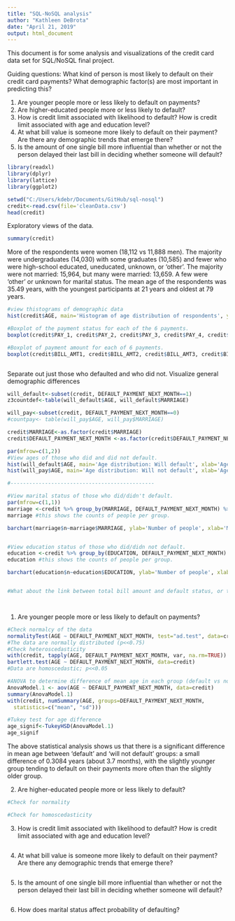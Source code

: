 ```yaml
---
title: "SQL-NoSQL analysis"
author: "Kathleen DeBrota"
date: "April 21, 2019"
output: html_document
---
```


This document is for some analysis and visualizations of the credit card data set for SQL/NoSQL final project. 

Guiding questions: What kind of person is most likely to default on their credit card payments? What demographic factor(s) are most important in predicting this? 

1. Are younger people more or less likely to default on payments?
2. Are higher-educated people more or less likely to default?
3. How is credit limit associated with likelihood to default? How is credit limit associated with age and education level?
4. At what bill value is someone more likely to default on their payment? Are there any demographic trends that emerge there?
5. Is the amount of one single bill more influential than whether or not the  person delayed their last bill in deciding whether someone will default?

```r
library(readxl)
library(dplyr)
library(lattice)
library(ggplot2)
```

```r
setwd("C:/Users/kdebr/Documents/GitHub/sql-nosql")
credit<-read.csv(file='cleanData.csv')
head(credit)
```
Exploratory views of the data.
```r
summary(credit)
```
More of the respondents were women (18,112 vs 11,888 men). The majority were undergraduates (14,030) with some graduates (10,585) and fewer who were high-school educated, uneducated, unknown, or 'other'. The majority were not married: 15,964, but many were married: 13,659. A few were 'other' or unknown for marital status. The mean age of the respondents was 35.49 years, with the youngest participants at 21 years and oldest at 79 years. 
```r
#view thistograms of demographic data
hist(credit$AGE, main='Histogram of age distribution of respondents', ylab='Frequency', xlab='Age in years')

#Boxplot of the payment status for each of the 6 payments.
boxplot(credit$PAY_1, credit$PAY_2, credit$PAY_3, credit$PAY_4, credit$PAY_5, credit$PAY_6, main='Payment status of each of 6 payments', ylab='Status code', xlab='Payment number')

#Boxplot of payment amount for each of 6 payments.
boxplot(credit$BILL_AMT1, credit$BILL_AMT2, credit$BILL_AMT3, credit$BILL_AMT4, credit$BILL_AMT5, credit$BILL_AMT6, main='Bill amount of each of 6 payments', ylab='Bill amount (NT dollars)', xlab='Payment number')



```
Separate out just those who defaulted and who did not. Visualize general demographic differences
```r
will_default<-subset(credit, DEFAULT_PAYMENT_NEXT_MONTH==1)
z3countdef<-table(will_default$AGE, will_default$MARRIAGE)

will_pay<-subset(credit, DEFAULT_PAYMENT_NEXT_MONTH==0)
#countpay<- table(will_pay$AGE, will_pay$MARRIAGE)

credit$MARRIAGE<-as.factor(credit$MARRIAGE)
credit$DEFAULT_PAYMENT_NEXT_MONTH <-as.factor(credit$DEFAULT_PAYMENT_NEXT_MONTH)

par(mfrow=c(1,2))
#View ages of those who did and did not default.
hist(will_default$AGE, main='Age distribution: Will default', xlab='Age (years)', ylab='Frequency')
hist(will_pay$AGE, main='Age distribution: Will not default', xlab='Age(years)', ylab='Frequency')

#----------------------------------------------

#View marital status of those who did/didn't default.
par(mfrow=c(1,1))
marriage <-credit %>% group_by(MARRIAGE, DEFAULT_PAYMENT_NEXT_MONTH) %>% count(DEFAULT_PAYMENT_NEXT_MONTH)
marriage #this shows the counts of people per group.

barchart(marriage$n~marriage$MARRIAGE, ylab='Number of people', xlab='Marriage status', main='Influence of marital status on default payments', groups=marriage$DEFAULT_PAYMENT_NEXT_MONTH, auto.key=list(space='right', title='Default payment \nstatus', cex.title=0.8))


#View education status of those who did/didn not default.
education <-credit %>% group_by(EDUCATION, DEFAULT_PAYMENT_NEXT_MONTH) %>% count(DEFAULT_PAYMENT_NEXT_MONTH)
education #this shows the counts of people per group.

barchart(education$n~education$EDUCATION, ylab='Number of people', xlab='Education status', main='Influence of educational status on default payments', groups=education$DEFAULT_PAYMENT_NEXT_MONTH, auto.key=list(space='right', title='Default payment \nstatus', cex.title=0.8))


#What about the link between total bill amount and default status, or total bill amount and how many months they pushed back the payment?




```
1. Are younger people more or less likely to default on payments?
```r
#Check normalcy of the data
normalityTest(AGE ~ DEFAULT_PAYMENT_NEXT_MONTH, test="ad.test", data=credit)
#The data are normally distributed (p<<0.75)
#Check heteroscedasticity
with(credit, tapply(AGE, DEFAULT_PAYMENT_NEXT_MONTH, var, na.rm=TRUE))
bartlett.test(AGE ~ DEFAULT_PAYMENT_NEXT_MONTH, data=credit)
#Data are homoscedastic; p<<0.05

#ANOVA to determine difference of mean age in each group (default vs not default)
AnovaModel.1 <- aov(AGE ~ DEFAULT_PAYMENT_NEXT_MONTH, data=credit)
summary(AnovaModel.1)
with(credit, numSummary(AGE, groups=DEFAULT_PAYMENT_NEXT_MONTH, 
  statistics=c("mean", "sd")))

```
```r
#Tukey test for age difference
age_signif<-TukeyHSD(AnovaModel.1)
age_signif
```
The above statistical analysis shows us that there is a significant difference in mean age between 'default' and 'will not default' groups: a small difference of 0.3084 years (about 3.7 months), with the slightly younger group tending to default on their payments more often than the slightly older group. 


2. Are higher-educated people more or less likely to default?
```r

#Check for normality

#Check for homoscedasticity

```
3. How is credit limit associated with likelihood to default? How is credit limit associated with age and education level?
```r

```

4. At what bill value is someone more likely to default on their payment? Are there any demographic trends that emerge there?
```r

```
5. Is the amount of one single bill more influential than whether or not the  person delayed their last bill in deciding whether someone will default?
```r

```

6. How does marital status affect probability of defaulting?
